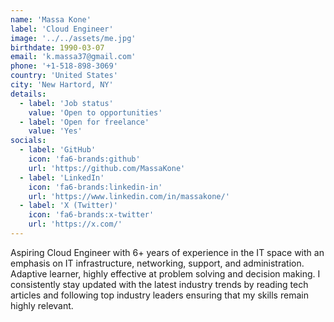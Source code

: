 ```yaml
---
name: 'Massa Kone'
label: 'Cloud Engineer'
image: '../../assets/me.jpg'
birthdate: 1990-03-07
email: 'k.massa37@gmail.com'
phone: '+1-518-898-3069'
country: 'United States'
city: 'New Hartord, NY'
details:
  - label: 'Job status'
    value: 'Open to opportunities'
  - label: 'Open for freelance'
    value: 'Yes'
socials:
  - label: 'GitHub'
    icon: 'fa6-brands:github'
    url: 'https://github.com/MassaKone'
  - label: 'LinkedIn'
    icon: 'fa6-brands:linkedin-in'
    url: 'https://www.linkedin.com/in/massakone/'
  - label: 'X (Twitter)'
    icon: 'fa6-brands:x-twitter'
    url: 'https://x.com/'
---
```


Aspiring Cloud Engineer with 6+ years of experience in the IT space with an emphasis on IT infrastructure, networking, support, and administration. Adaptive learner, highly effective at problem solving and decision making. I consistently stay updated with the latest industry trends by reading tech articles and following top industry leaders ensuring that my skills remain highly relevant.
